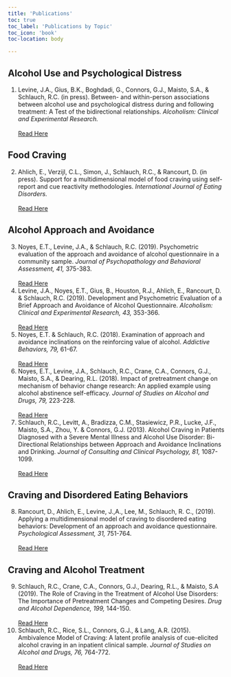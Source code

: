 ```yaml
---
title: 'Publications'
toc: true
toc_label: 'Publications by Topic'
toc_icon: 'book'
toc-location: body

---
```


<meta
  name="description"
  content="ART LAB USF Addiction Research and Treatment Lab Publications Robert Schlauch">

## Alcohol Use and Psychological Distress
1. Levine, J.A., Gius, B.K., Boghdadi, G., Connors, G.J., Maisto, S.A., & Schlauch, R.C. (in press). Between- and within-person associations between alcohol use and psychological distress during and following treatment: A Test of the bidirectional relationships. *Alcoholism: Clinical and Experimental Research.*<br></br> [Read Here](https://www.ncbi.nlm.nih.gov/pmc/articles/PMC7680417/)

## Food Craving
2. Ahlich, E., Verzijl, C.L., Simon, J., Schlauch, R.C., & Rancourt, D. (in press). Support for a multidimensional model of food craving using self-report and cue reactivity methodologies. *International Journal of Eating Disorders.* <br></br>[Read Here](https://pubmed.ncbi.nlm.nih.gov/32406566/)

## Alcohol Approach and Avoidance
3. Noyes, E.T., Levine, J.A., & Schlauch, R.C. (2019). Psychometric evaluation of the approach and avoidance of alcohol questionnaire in a community sample. *Journal of Psychopathology and Behavioral Assessment, 41,* 375-383.<br></br>[Read Here](https://pubmed.ncbi.nlm.nih.gov/33311849/)
4. Levine, J.A., Noyes, E.T., Gius, B., Houston, R.J., Ahlich, E., Rancourt, D. & Schlauch, R.C. (2019). Development and Psychometric Evaluation of a Brief Approach and Avoidance of Alcohol Questionnaire. *Alcoholism: Clinical and Experimental Research, 43,* 353-366.<br></br>[Read Here](https://pubmed.ncbi.nlm.nih.gov/30549288/)
5. Noyes, E.T. & Schlauch, R.C. (2018). Examination of approach and avoidance inclinations on the reinforcing value of alcohol. *Addictive Behaviors, 79,* 61-67.<br></br>[Read Here](https://pubmed.ncbi.nlm.nih.gov/29248864/)
6. Noyes, E.T., Levine, J.A., Schlauch, R.C., Crane, C.A., Connors, G.J., Maisto, S.A., & Dearing, R.L. (2018). Impact of pretreatment change on mechanism of behavior change research: An applied example using alcohol abstinence self-efficacy. *Journal of Studies on Alcohol and Drugs, 79,* 223-228.<br></br>[Read Here](https://pubmed.ncbi.nlm.nih.gov/29553349/)
7. Schlauch, R.C., Levitt, A., Bradizza, C.M., Stasiewicz, P.R., Lucke, J.F., Maisto, S.A., Zhou, Y. & Connors, G.J. (2013). Alcohol Craving in Patients Diagnosed with a Severe Mental Illness and Alcohol Use Disorder: Bi-Directional Relationships between Approach and Avoidance Inclinations and Drinking. *Journal of Consulting and Clinical Psychology, 81,* 1087-1099.<br></br>[Read Here](https://pubmed.ncbi.nlm.nih.gov/23895085/)

## Craving and Disordered Eating Behaviors
8. Rancourt, D., Ahlich, E., Levine, J.,A., Lee, M., Schlauch, R. C., (2019). Applying a multidimensional model of craving to disordered eating behaviors: Development of an approach and avoidance questionnaire. *Psychological Assessment, 31,* 751-764.<br></br>[Read Here](https://pubmed.ncbi.nlm.nih.gov/30667267/)

## Craving and Alcohol Treatment
9. Schlauch, R.C., Crane, C.A., Connors, G.J., Dearing, R.L., & Maisto, S.A (2019). The Role of Craving in the Treatment of Alcohol Use Disorders: The Importance of Pretreatment Changes and Competing Desires. *Drug and Alcohol Dependence, 199,* 144-150.<br></br>[Read Here](https://www.ncbi.nlm.nih.gov/pmc/articles/PMC6561501/)
10. Schlauch, R.C., Rice, S.L., Connors, G.J., & Lang, A.R. (2015). Ambivalence Model of Craving: A latent profile analysis of cue-elicited alcohol craving in an inpatient clinical sample. *Journal of Studies on Alcohol and Drugs, 76,* 764-772.<br></br>[Read Here](https://www.ncbi.nlm.nih.gov/pmc/articles/PMC4714827/)
